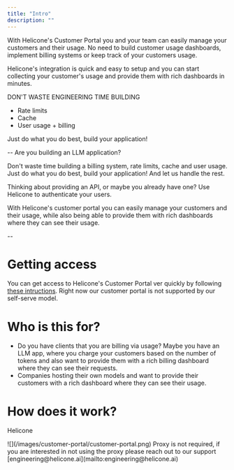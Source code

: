 ```yaml
---
title: "Intro"
description: ""
---
```


With Helicone's Customer Portal you and your team can easily manage your customers and their usage.
No need to build customer usage dashboards, implement billing systems or keep track of your customers usage.

Helicone's integration is quick and easy to setup and you can start collecting your customer's usage and provide them with rich dashboards in minutes.

DON'T WASTE ENGINEERING TIME BUILDING

- Rate limits
- Cache
- User usage + billing

Just do what you do best, build your application!

--
Are you building an LLM application?

Don't waste time building a billing system, rate limits, cache and user usage. Just do what you do best, build your application! And let us handle the rest.

Thinking about providing an API, or maybe you already have one? Use Helicone to authenticate your users.

With Helicone's customer portal you can easily manage your customers and their usage, while also being able to provide them with rich dashboards where they can see their usage.

--

# Getting access

You can get access to Helicone's Customer Portal ver quickly by following [these intructions](https://helicone.ai/sales?customer-portal=true).
Right now our customer portal is not supported by our self-serve model.

# Who is this for?

- Do you have clients that you are billing via usage? Maybe you have an LLM app, where you charge your customers based on the number of tokens and also want to provide them with a rich billing dashboard where they can see their requests.
- Companies hosting their own models and want to provide their customers with a rich dashboard where they can see their usage.

# How does it work?

Helicone

<Frame>![](/images/customer-portal/customer-portal.png)</Frame>

<Note>
  Proxy is not required, if you are interested in not using the proxy please
  reach out to our support
  [engineering@helicone.ai](mailto:engineering@helicone.ai)
</Note>
